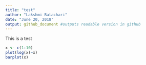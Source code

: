 ```yaml
---
title: "test"
author: "Lakshmi Batachari"
date: "June 20, 2018"
output: github_document #outputs readable version in github
---
```


This is a test

```r
x <- c(1:10)
plot(log(x)~x)
barplot(x)
```

